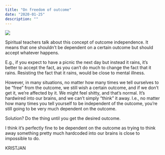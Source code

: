 ```yaml
---
title: "On freedom of outcome"
date: "2020-01-25"
description: ""
---
```


![](https://kristjanvingel.files.wordpress.com/2020/01/jonathan-simcoe-jwhqbr3clzq-unsplash.jpg?w=1024)

Spiritual teachers talk about this concept of outcome independence. It means that one shouldn’t be dependent on a certain outcome but should accept whatever happens.

E.g., if you expect to have a picnic the next day but instead it rains, it’s better to accept the fact, as you can’t do much to change the fact that it rains. Resisting the fact that it rains, would be close to mental illness.

However, in many situations, no matter how many times we tell ourselves to be “free” from the outcome, we still wish a certain outcome, and if we don’t get it, we’re affected by it. We might feel shitty, and that’s normal. It’s hardwired into our brains, and we can’t simply “think” it away. I.e., no matter how many times you tell yourself to be independent of the outcome, you’re still going to be very much dependent on the outcome.

Solution? Do the thing until you get the desired outcome.

I think it’s perfectly fine to be dependent on the outcome as trying to think away something pretty much hardcoded into our brains is close to impossible to do.

KRISTJAN
